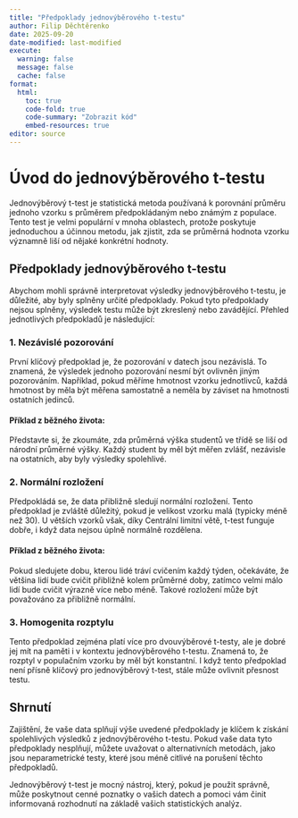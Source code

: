 ```yaml
---
title: "Předpoklady jednovýběrového t-testu"
author: Filip Děchtěrenko
date: 2025-09-20
date-modified: last-modified
execute:
  warning: false
  message: false
  cache: false
format:
  html:
    toc: true
    code-fold: true
    code-summary: "Zobrazit kód"
    embed-resources: true
editor: source
---
```


# Úvod do jednovýběrového t-testu

Jednovýběrový t-test je statistická metoda používaná k porovnání průměru jednoho vzorku s průměrem předpokládaným nebo známým z populace. Tento test je velmi populární v mnoha oblastech, protože poskytuje jednoduchou a účinnou metodu, jak zjistit, zda se průměrná hodnota vzorku významně liší od nějaké konkrétní hodnoty.

## Předpoklady jednovýběrového t-testu

Abychom mohli správně interpretovat výsledky jednovýběrového t-testu, je důležité, aby byly splněny určité předpoklady. Pokud tyto předpoklady nejsou splněny, výsledek testu může být zkreslený nebo zavádějící. Přehled jednotlivých předpokladů je následující:

### 1. Nezávislé pozorování

První klíčový předpoklad je, že pozorování v datech jsou nezávislá. To znamená, že výsledek jednoho pozorování nesmí být ovlivněn jiným pozorováním. Například, pokud měříme hmotnost vzorku jednotlivců, každá hmotnost by měla být měřena samostatně a neměla by záviset na hmotnosti ostatních jedinců. 

#### Příklad z běžného života:
Představte si, že zkoumáte, zda průměrná výška studentů ve třídě se liší od národní průměrné výšky. Každý student by měl být měřen zvlášť, nezávisle na ostatních, aby byly výsledky spolehlivé.

### 2. Normální rozložení

Předpokládá se, že data přibližně sledují normální rozložení. Tento předpoklad je zvláště důležitý, pokud je velikost vzorku malá (typicky méně než 30). U větších vzorků však, díky Centrální limitní větě, t-test funguje dobře, i když data nejsou úplně normálně rozdělena.

#### Příklad z běžného života:
Pokud sledujete dobu, kterou lidé tráví cvičením každý týden, očekáváte, že většina lidí bude cvičit přibližně kolem průměrné doby, zatímco velmi málo lidí bude cvičit výrazně více nebo méně. Takové rozložení může být považováno za přibližně normální.

### 3. Homogenita rozptylu

Tento předpoklad zejména platí více pro dvouvýběrové t-testy, ale je dobré jej mít na paměti i v kontextu jednovýběrového t-testu. Znamená to, že rozptyl v populačním vzorku by měl být konstantní. I když tento předpoklad není přísně klíčový pro jednovýběrový t-test, stále může ovlivnit přesnost testu.

## Shrnutí

Zajištění, že vaše data splňují výše uvedené předpoklady je klíčem k získání spolehlivých výsledků z jednovýběrového t-testu. Pokud vaše data tyto předpoklady nesplňují, můžete uvažovat o alternativních metodách, jako jsou neparametrické testy, které jsou méně citlivé na porušení těchto předpokladů.

Jednovýběrový t-test je mocný nástroj, který, pokud je použit správně, může poskytnout cenné poznatky o vašich datech a pomoci vám činit informovaná rozhodnutí na základě vašich statistických analýz.

